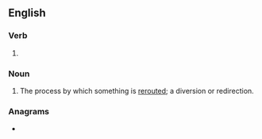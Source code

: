==English==

===Verb===
{{head|en|present participle}}

# {{present participle of|reroute|lang=en|nocat=1}}

===Noun===
{{en-noun}}

# The process by which something is [[reroute]]d; a diversion or redirection.

===Anagrams===
* {{anagrams|en|a=eginorrtu|routering}}